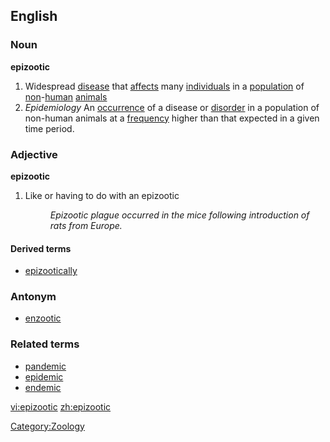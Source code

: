 {{wikipedia}}
==English==
===Noun===
'''epizootic'''

#Widespread [[disease]] that [[affect]]s many [[individual]]s in a [[population]] of [[non]]-[[human]] [[animal]]s
# ''Epidemiology'' An [[occurrence]] of a disease or [[disorder]] in a population of non-human animals at a [[frequency]] higher than that expected in a given time period.

===Adjective===
'''epizootic'''

#Like or having to do with an epizootic
#:''Epizootic plague occurred in the mice following introduction of rats from Europe.''

====Derived terms====
*[[epizootically]]

===Antonym===
*[[enzootic]]

===Related terms===
*[[pandemic]]
*[[epidemic]]
*[[endemic]]

[[Category:Zoology]]

[[vi:epizootic]]
[[zh:epizootic]]
